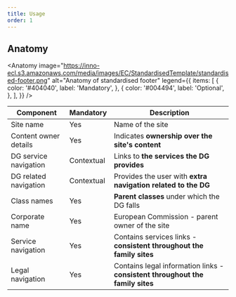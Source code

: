 ```yaml
---
title: Usage
order: 1
---
```



## Anatomy

<Anatomy
  image="https://inno-ecl.s3.amazonaws.com/media/images/EC/StandardisedTemplate/standardised-footer.png"
  alt="Anatomy of standardised footer"
  legend={{
    items: [
      {
        color: '#404040',
        label: 'Mandatory',
      },
      {
        color: '#004494',
        label: 'Optional',
      },
    ],
  }}
/>

| Component             | Mandatory  | Description                                                                   |
| --------------------- | ---------- | ----------------------------------------------------------------------------- |
| Site name             | Yes        | Name of the site                                                              |
| Content owner details | Yes        | Indicates **ownership over the site's content**                               |
| DG service navigation | Contextual | Links to **the services the DG provides**                                     |
| DG related navigation | Contextual | Provides the user with **extra navigation related to the DG**                 |
| Class names           | Yes        | **Parent classes** under which the DG falls                                   |
| Corporate name        | Yes        | European Commission - parent owner of the site                                |
| Service navigation    | Yes        | Contains services links - **consistent throughout the family sites**          |
| Legal navigation      | Yes        | Contains legal information links - **consistent throughout the family sites** |
